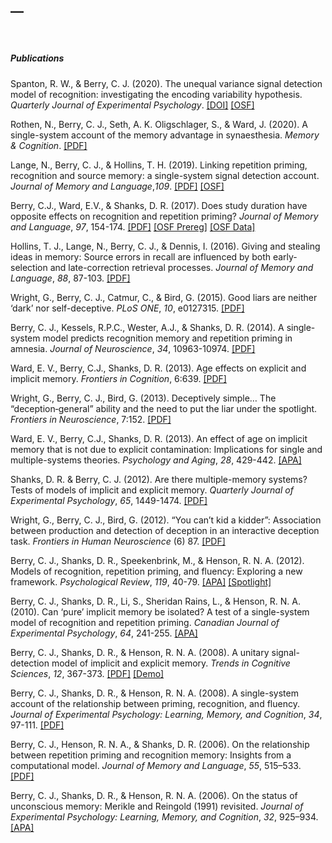 ---
---

<link rel="stylesheet" href="styles.css" type="text/css">

<br>

##### Publications

Spanton, R. W., & Berry, C. J. (2020). The unequal variance signal detection model of recognition: investigating the encoding variability hypothesis. *Quarterly Journal of Experimental Psychology*. [[DOI]](https://doi.org/10.1177/1747021820906117) [[OSF]](https://osf.io/grqwc/)

Rothen, N., Berry, C. J., Seth, A. K. Oligschlager, S., & Ward, J. (2020). A single-system account of the memory advantage in synaesthesia. *Memory & Cognition*. [[PDF]](https://link.springer.com/content/pdf/10.3758/s13421-019-01001-8.pdf)

Lange, N., Berry, C. J., & Hollins, T. H. (2019). Linking repetition priming, recognition and source memory: a single-system signal detection account. *Journal of Memory and Language*,*109*. [[PDF]](https://www.sciencedirect.com/science/article/pii/S0749596X19300701) [[OSF]](https://osf.io/6mtyc/)

Berry, C.J., Ward, E.V., & Shanks, D. R. (2017). Does study duration have opposite effects on recognition and repetition priming? *Journal of Memory and Language*, *97*, 154-174. [[PDF]](https://www.sciencedirect.com/science/article/pii/S0749596X16300870/pdfft?md5=f67487aca342caab5d571bd9b5d9bbb2&pid=1-s2.0-S0749596X16300870-main.pdf)  [[OSF Prereg]](https://osf.io/9nxvs/)  [[OSF Data]](https://osf.io/jd8s9/)

Hollins, T. J., Lange, N., Berry, C. J., & Dennis, I. (2016). Giving and stealing ideas in memory: Source errors in recall are influenced by both early-selection and late-correction retrieval processes. *Journal of Memory and Language*, *88*, 87-103. [[PDF]](https://ac.els-cdn.com/S0749596X1600005X/1-s2.0-S0749596X1600005X-main.pdf?_tid=57dce42a-21fb-421b-a4a3-a574adcba5a4&acdnat=1548423181_766de0b21d5c5e8f34c87c76f05fe884)

Wright, G., Berry, C. J., Catmur, C., & Bird, G. (2015). Good liars are neither 'dark' nor self-deceptive. *PLoS ONE*, *10*, e0127315. [[PDF]](https://journals.plos.org/plosone/article?id=10.1371/journal.pone.0127315)

Berry, C. J., Kessels, R.P.C., Wester, A.J., & Shanks, D. R. (2014). A single-system model predicts recognition memory and repetition priming in amnesia. *Journal of Neuroscience*, *34*, 10963-10974. [[PDF]](http://www.jneurosci.org/content/jneuro/34/33/10963.full.pdf)

Ward, E. V., Berry, C.J., Shanks, D. R. (2013). Age effects on explicit and implicit memory. *Frontiers in Cognition*, 6:639. [[PDF]](https://www.frontiersin.org/articles/10.3389/fpsyg.2013.00639/full)

Wright, G., Berry, C. J., Bird, G. (2013). Deceptively simple… The “deception‐general” ability and the need to put the liar under the spotlight. *Frontiers in Neuroscience*, 7:152. [[PDF]](https://www.frontiersin.org/articles/10.3389/fnins.2013.00152/full)

Ward, E. V., Berry, C.J., Shanks, D. R. (2013). An effect of age on implicit memory that is not due to explicit contamination: Implications for single and multiple-systems theories. *Psychology and Aging*, *28*, 429-442. [[APA]](https://psycnet.apa.org/record/2013-13038-001)

Shanks, D. R. & Berry, C. J. (2012). Are there multiple-memory systems? Tests of models of implicit and explicit memory. *Quarterly Journal of Experimental Psychology*, *65*, 1449-1474. [[PDF]](https://www.tandfonline.com/doi/pdf/10.1080/17470218.2012.691887?needAccess=true)

Wright, G., Berry, C. J., Bird, G. (2012). “You can’t kid a kidder”: Association between production and detection of deception in an interactive deception task. *Frontiers in Human Neuroscience* (6) 87. [[PDF]](https://www.frontiersin.org/articles/10.3389/fnhum.2012.00087/full)

Berry, C. J., Shanks, D. R., Speekenbrink, M., & Henson, R. N. A. (2012). Models of recognition, repetition priming, and fluency: Exploring a new framework. *Psychological Review*, *119*, 40-79. [[APA]](https://psycnet.apa.org/record/2011-24233-001)  [[Spotlight]](https://www.cell.com/trends/cognitive-sciences/references/S1364-6613(12)00048-4)

Berry, C. J., Shanks, D. R., Li, S., Sheridan Rains, L., & Henson, R. N. A. (2010). Can 'pure' implicit memory be isolated? A test of a single-system model of recognition and repetition priming. *Canadian Journal of Experimental Psychology*, *64*, 241-255. [[APA]](https://psycnet.apa.org/record/2010-26226-002)

Berry, C. J., Shanks, D. R., & Henson, R. N. A. (2008). A unitary signal-detection model of implicit and explicit memory. *Trends in Cognitive Sciences*, *12*, 367-373. [[PDF]](https://www.sciencedirect.com/science/article/pii/S1364661308001940?via%3Dihub#)  [[Demo]](files/Model Demo - priming items judged new.xls)

Berry, C. J., Shanks, D. R., & Henson, R. N. A. (2008). A single-system account of the relationship between priming, recognition, and fluency. *Journal of Experimental Psychology: Learning, Memory, and Cognition*, *34*, 97-111. [[PDF]](https://psycnet.apa.org/record/2007-19381-007)

Berry, C. J., Henson, R. N. A., & Shanks, D. R. (2006). On the relationship between repetition priming and recognition memory: Insights from a computational model. *Journal of Memory and Language*, *55*, 515–533. [[PDF]](https://ac.els-cdn.com/S0749596X06001021/1-s2.0-S0749596X06001021-main.pdf?_tid=b7252257-d5f6-49e0-b30d-a9bb108f2c2d&acdnat=1548423770_5d1817fec4f9e4a49b50e7028f06c285)

Berry, C. J., Shanks, D. R., & Henson, R. N. A. (2006). On the status of unconscious memory: Merikle and Reingold (1991) revisited. *Journal of Experimental Psychology: Learning, Memory, and Cognition*, *32*, 925–934. [[APA]](https://psycnet.apa.org/record/2006-08497-021)
